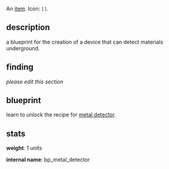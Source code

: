 {{FixTitle}}
An [[items|item]]. Icon: <code><nowiki>[]</nowiki></code>.

== description ==

a blueprint for the creation of a device that can detect materials underground.

== finding ==

''please edit this section''

== blueprint ==

learn to unlock the recipe for [[metal detector]].

== stats ==

'''weight''': 1 units

'''internal name''': bp_metal_detector
